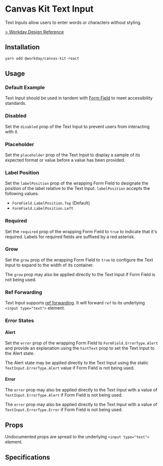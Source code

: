 


<Meta title="Components/Inputs/Text Input/React" component={TextInput} />

# Canvas Kit Text Input

Text Inputs allow users to enter words or characters without styling.

[> Workday Design Reference](https://design.workday.com/components/inputs/text-input)

## Installation

```sh
yarn add @workday/canvas-kit-react
```

## Usage

### Default Example

Text Input should be used in tandem with
[Form Field](/docs/components-inputs-form-field-react--default) to meet accessibility standards.

<ExampleCodeBlock code={Default} />

### Disabled

Set the `disabled` prop of the Text Input to prevent users from interacting with it.

<ExampleCodeBlock code={Disabled} />

### Placeholder

Set the `placeholder` prop of the Text Input to display a sample of its expected format or value
before a value has been provided.

<ExampleCodeBlock code={Placeholder} />

### Label Position

Set the `labelPosition` prop of the wrapping Form Field to designate the position of the label
relative to the Text Input. `labelPosition` accepts the following values:

- `FormField.LabelPosition.Top` (Default)
- `FormField.LabelPosition.Left`

<ExampleCodeBlock code={LabelPosition} />

### Required

Set the `required` prop of the wrapping Form Field to `true` to indicate that it's required. Labels
for required fields are suffixed by a red asterisk.

<ExampleCodeBlock code={Required} />

### Grow

Set the `grow` prop of the wrapping Form Field to `true` to configure the Text Input to expand to
the width of its container.

<ExampleCodeBlock code={Grow} />

The `grow` prop may also be applied directly to the Text Input if Form Field is not being used.

### Ref Forwarding

Text Input supports [ref forwarding](https://reactjs.org/docs/forwarding-refs.html). It will forward
`ref` to its underlying `<input type="text">` element.

<ExampleCodeBlock code={RefForwarding} />

### Error States

#### Alert

Set the `error` prop of the wrapping Form Field to `FormField.ErrorType.Alert` and provide an
explanation using the `hintText` prop to set the Text Input to the Alert state.

<ExampleCodeBlock code={Alert} />

The Alert state may be applied directly to the Text Input using the static
`TextInput.ErrorType.Alert` value if Form Field is not being used.

#### Error

The `error` prop may also be applied directly to the Text Input with a value of
`TextInput.ErrorType.Alert` if Form Field is not being used.

<ExampleCodeBlock code={Error} />

The `error` prop may also be applied directly to the Text Input with a value of
`TextInput.ErrorType.Error` if Form Field is not being used.

## Props

Undocumented props are spread to the underlying `<input type="text">` element.

<ArgsTable of={TextInput} />

## Specifications

<Specifications file="TextInput.spec.ts" name="TextInput" />
